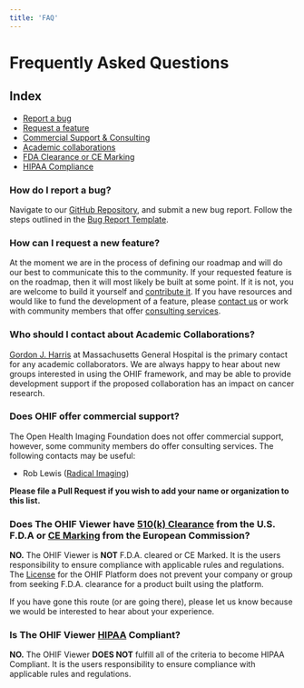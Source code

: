 ```yaml
---
title: 'FAQ'
---
```


# Frequently Asked Questions

## Index

- [Report a bug][report-bug]
- [Request a feature][new-feature]
- [Commercial Support & Consulting][commercial-support]
- [Academic collaborations][academic]
- [FDA Clearance or CE Marking][fda-clearance]
- [HIPAA Compliance][hipaa]

### How do I report a bug?

Navigate to our [GitHub Repository][new-issue], and submit a new bug report.
Follow the steps outlined in the [Bug Report Template][bug-report-template].

### How can I request a new feature?

At the moment we are in the process of defining our roadmap and will do our best
to communicate this to the community. If your requested feature is on the
roadmap, then it will most likely be built at some point. If it is not, you are
welcome to build it yourself and [contribute it](development/contributing.md).
If you have resources and would like to fund the development of a feature,
please [contact us](http://www.ohif.org) or work with community members that
offer [consulting services][commercial-support].

### Who should I contact about Academic Collaborations?

[Gordon J. Harris](http://www.dfhcc.harvard.edu/insider/member-detail/member/gordon-j-harris-phd/)
at Massachusetts General Hospital is the primary contact for any academic
collaborators. We are always happy to hear about new groups interested in using
the OHIF framework, and may be able to provide development support if the
proposed collaboration has an impact on cancer research.

### Does OHIF offer commercial support?

The Open Health Imaging Foundation does not offer commercial support, however,
some community members do offer consulting services. The following contacts may
be useful:

- Rob Lewis ([Radical Imaging](http://radicalimaging.com/))

**Please file a Pull Request if you wish to add your name or organization to
this list.**

### Does The OHIF Viewer have [510(k) Clearance][501k-clearance] from the U.S. F.D.A or [CE Marking][ce-marking] from the European Commission?

**NO.** The OHIF Viewer is **NOT** F.D.A. cleared or CE Marked. It is the users
responsibility to ensure compliance with applicable rules and regulations. The
[License](https://github.com/OHIF/Viewers/blob/master/LICENSE) for the OHIF
Platform does not prevent your company or group from seeking F.D.A. clearance
for a product built using the platform.

If you have gone this route (or are going there), please let us know because we
would be interested to hear about your experience.

### Is The OHIF Viewer [HIPAA][hipaa-def] Compliant?

**NO.** The OHIF Viewer **DOES NOT** fulfill all of the criteria to become HIPAA
Compliant. It is the users responsibility to ensure compliance with applicable
rules and regulations.

<!--
  Links
  -->

<!-- prettier-ignore-start -->
<!-- INDEX -->
[report-bug]: #how-do-i-report-a-bug
[new-feature]: #how-can-i-request-a-new-feature
[commercial-support]: #does-ohif-offer-commercial-support
[academic]: #who-should-i-contact-about-academic-collaborations
[fda-clearance]: #does-the-ohif-viewer-have-510k-clearance-from-the-us-fda-or-ce-marking-from-the-european-commission
[hipaa]: #is-the-ohif-viewer-hipaa-compliant
<!-- OTHER -->
[501k-clearance]: https://www.fda.gov/MedicalDevices/DeviceRegulationandGuidance/HowtoMarketYourDevice/PremarketSubmissions/PremarketNotification510k/
[ce-marking]: https://ec.europa.eu/growth/single-market/ce-marking_en
[hipaa-def]: https://en.wikipedia.org/wiki/Health_Insurance_Portability_and_Accountability_Act
[new-issue]: https://github.com/OHIF/Viewers/issues/new/choose
[bug-report-template]: https://github.com/OHIF/Viewers/issues/new?assignees=&labels=Bug+Report+%3Abug%3A&template=---bug-report.md&title=
<!-- prettier-ignore-end -->
